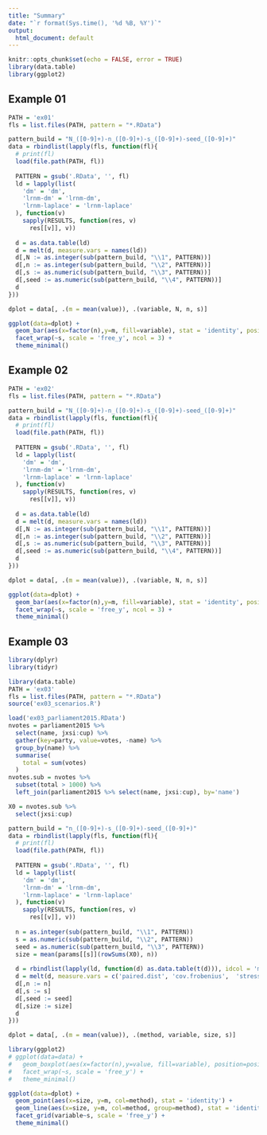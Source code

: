 ```yaml
---
title: "Summary"
date: "`r format(Sys.time(), '%d %B, %Y')`"
output:
  html_document: default
---
```


```r
knitr::opts_chunk$set(echo = FALSE, error = TRUE)
library(data.table)
library(ggplot2)
```

## Example 01

```r
PATH = 'ex01'
fls = list.files(PATH, pattern = "*.RData")

pattern_build = "N_([0-9]+)-n_([0-9]+)-s_([0-9]+)-seed_([0-9]+)"
data = rbindlist(lapply(fls, function(fl){
  # print(fl)
  load(file.path(PATH, fl))
  
  PATTERN = gsub('.RData', '', fl)
  ld = lapply(list(
    'dm' = 'dm',
    'lrnm-dm' = 'lrnm-dm',
    'lrnm-laplace' = 'lrnm-laplace'
  ), function(v)
    sapply(RESULTS, function(res, v)
      res[[v]], v))
  
  d = as.data.table(ld)
  d = melt(d, measure.vars = names(ld))
  d[,N := as.integer(sub(pattern_build, "\\1", PATTERN))]
  d[,n := as.integer(sub(pattern_build, "\\2", PATTERN))]
  d[,s := as.numeric(sub(pattern_build, "\\3", PATTERN))]
  d[,seed := as.numeric(sub(pattern_build, "\\4", PATTERN))]
  d
}))

dplot = data[, .(m = mean(value)), .(variable, N, n, s)]

ggplot(data=dplot) +
  geom_bar(aes(x=factor(n),y=m, fill=variable), stat = 'identity', position=position_dodge()) +
  facet_wrap(~s, scale = 'free_y', ncol = 3) +
  theme_minimal()
```

## Example 02

```r
PATH = 'ex02'
fls = list.files(PATH, pattern = "*.RData")

pattern_build = "N_([0-9]+)-n_([0-9]+)-s_([0-9]+)-seed_([0-9]+)"
data = rbindlist(lapply(fls, function(fl){
  # print(fl)
  load(file.path(PATH, fl))
  
  PATTERN = gsub('.RData', '', fl)
  ld = lapply(list(
    'dm' = 'dm',
    'lrnm-dm' = 'lrnm-dm',
    'lrnm-laplace' = 'lrnm-laplace'
  ), function(v)
    sapply(RESULTS, function(res, v)
      res[[v]], v))
  
  d = as.data.table(ld)
  d = melt(d, measure.vars = names(ld))
  d[,N := as.integer(sub(pattern_build, "\\1", PATTERN))]
  d[,n := as.integer(sub(pattern_build, "\\2", PATTERN))]
  d[,s := as.numeric(sub(pattern_build, "\\3", PATTERN))]
  d[,seed := as.numeric(sub(pattern_build, "\\4", PATTERN))]
  d
}))

dplot = data[, .(m = mean(value)), .(variable, N, n, s)]

ggplot(data=dplot) +
  geom_bar(aes(x=factor(n),y=m, fill=variable), stat = 'identity', position=position_dodge()) +
  facet_wrap(~s, scale = 'free_y', ncol = 3) +
  theme_minimal()
```

## Example 03

```r
library(dplyr)
library(tidyr)
```

```r
library(data.table)
PATH = 'ex03'
fls = list.files(PATH, pattern = "*.RData")
source('ex03_scenarios.R')

load('ex03_parliament2015.RData')
nvotes = parliament2015 %>% 
  select(name, jxsi:cup) %>%
  gather(key=party, value=votes, -name) %>%
  group_by(name) %>%
  summarise(
    total = sum(votes)
  )
nvotes.sub = nvotes %>% 
  subset(total > 1000) %>%
  left_join(parliament2015 %>% select(name, jxsi:cup), by='name')

X0 = nvotes.sub %>% 
  select(jxsi:cup)

pattern_build = "n_([0-9]+)-s_([0-9]+)-seed_([0-9]+)"
data = rbindlist(lapply(fls, function(fl){
  # print(fl)
  load(file.path(PATH, fl))
  
  PATTERN = gsub('.RData', '', fl)
  ld = lapply(list(
    'dm' = 'dm',
    'lrnm-dm' = 'lrnm-dm',
    'lrnm-laplace' = 'lrnm-laplace'
  ), function(v)
    sapply(RESULTS, function(res, v)
      res[[v]], v))
  
  n = as.integer(sub(pattern_build, "\\1", PATTERN))
  s = as.numeric(sub(pattern_build, "\\2", PATTERN))
  seed = as.numeric(sub(pattern_build, "\\3", PATTERN))
  size = mean(params[[s]](rowSums(X0), n))
  
  d = rbindlist(lapply(ld, function(d) as.data.table(t(d))), idcol = 'method')
  d = melt(d, measure.vars = c('paired.dist', 'cov.frobenius',  'stress'))
  d[,n := n]
  d[,s := s]
  d[,seed := seed]
  d[,size := size]
  d
}))

dplot = data[, .(m = mean(value)), .(method, variable, size, s)]

library(ggplot2)
# ggplot(data=data) +
#   geom_boxplot(aes(x=factor(n),y=value, fill=variable), position=position_dodge()) +
#   facet_wrap(~s, scale = 'free_y') +
#   theme_minimal()

ggplot(data=dplot) +
  geom_point(aes(x=size, y=m, col=method), stat = 'identity') +
  geom_line(aes(x=size, y=m, col=method, group=method), stat = 'identity') +
  facet_grid(variable~s, scale = 'free_y') +
  theme_minimal()
```

